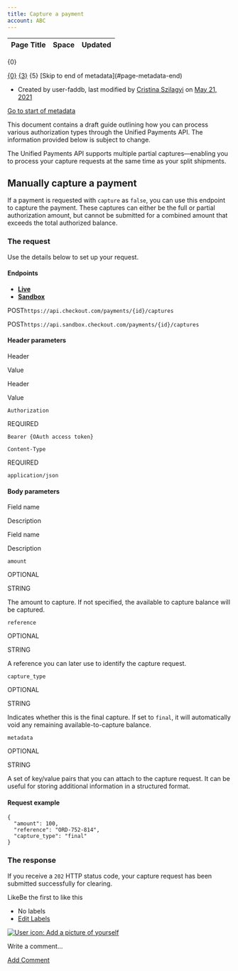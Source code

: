 ```yaml
---
title: Capture a payment
account: ABC
---
```


<table class="aui"> <thead> <tr class="header"> <th class="search-result-title">Page Title</th> <th class="search-result-space">Space</th> <th class="search-result-date">Updated</th> </tr> </thead> </table> <p class="search-result-count">{0}</p> <tr class="search-result"> <td class="search-result-title"><a href="{1}" class="content-type-{2}"><span>{0}</span></a></td> <td class="search-result-space"><a class="space" href="/display/{4}/" title="{3}">{3}</a></td> <td class="search-result-date"><span class="date" title="{6}">{5}</span></td> </tr> [Skip to end of metadata](#page-metadata-end)

*   Created by user-faddb, last modified by [Cristina Szilagyi](    /display/~cristina.szilagyi
    ) on [May 21, 2021](/pages/diffpagesbyversion.action?pageId=8488072&selectedPageVersions=7&selectedPageVersions=8 "Show changes")

[Go to start of metadata](#page-metadata-start)

This document contains a draft guide outlining how you can process various authorization types through the Unified Payments API. The information provided below is subject to change.

The Unified Payments API supports multiple partial captures—enabling you to process your capture requests at the same time as your split shipments.

Manually capture a payment
--------------------------

If a payment is requested with `capture` as `false`, you can use this endpoint to capture the payment. These captures can either be the full or partial authorization amount, but cannot be submitted for a combined amount that exceeds the total authorized balance.

### The request

Use the details below to set up your request.

#### Endpoints

*   [**Live**](#tabs-1768e711-97e0-47fd-8d35-22cd0bb4b37a-1)
*   [**Sandbox**](#tabs-1768e711-97e0-47fd-8d35-22cd0bb4b37a-2)

POST`https://api.checkout.com/payments/{id}/captures`

POST`https://api.sandbox.checkout.com/payments/{id}/captures`

#### Header parameters

Header

Value

Header

Value

`Authorization`

REQUIRED

`Bearer {OAuth access token}`

`Content-Type`

REQUIRED

`application/json`

#### Body parameters

Field name

Description

Field name

Description

`amount`

OPTIONAL

STRING

The amount to capture. If not specified, the available to capture balance will be captured.

`reference`

OPTIONAL

STRING

A reference you can later use to identify the capture request.

`capture_type`

OPTIONAL

STRING

Indicates whether this is the final capture. If set to `final`, it will automatically void any remaining available-to-capture balance.

`metadata`

OPTIONAL

STRING

A set of key/value pairs that you can attach to the capture request. It can be useful for storing additional information in a structured format.

#### Request example

    {
      "amount": 100,
      "reference": "ORD-752-814",
      "capture_type": "final"
    }

### The response

If you receive a `202` HTTP status code, your capture request has been submitted successfully for clearing.

LikeBe the first to like this

*   No labels
*   [Edit Labels](# "Edit Labels (Type 'l')")

[![User icon: Add a picture of yourself](/s/en_GB/7901/abf7b35644d5a5d1d7e4b0969a83e8eb2b569fb5/_/images/icons/profilepics/add_profile_pic.svg)](/users/profile/editmyprofilepicture.action)

Write a comment…

[Add Comment](/display/x/Capture+a+payment?showComments=true&showCommentArea=true#addcomment)